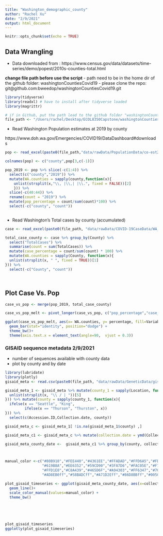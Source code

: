 ```yaml
---
title: "Washington_demographic_county"
author: "Rachel Xu"
date: "2/9/2021"
output: html_document
---
```


```r
knitr::opts_chunk$set(echo = TRUE)
```

## Data Wrangling

* Data downloaded from : https://www.census.gov/data/datasets/time-series/demo/popest/2010s-counties-total.html


**change file path before use the script**
- path need to be in the home dir of the github folder: washingtonCountiesCovid19
- please clone the repo: git@github.com:bweedop/washingtonCountiesCovid19.git

```r
library(tidyverse)
library(readxl) # have to install after tidyverse loaded
library(magrittr)

# if in Github, put the path lead to the github folder "washingtonCountiesCovid19"
file_path <- "/Users/rachel/Desktop/ECOL8350Capstone/washingtonCountiesCovid19/"


```

* Read Washington Population estimates at 2019 by county

https://www.doh.wa.gov/Emergencies/COVID19/DataDashboard#downloads

```r

pop <- read_excel(paste0(file_path,"data/rawData/PopulationData/co-est2019-annres-53.xlsx"),trim_ws = TRUE)

colnames(pop) <- c("county",pop[3,c(-1)])

pop_2019 <- pop %>% slice(-c(1:4)) %>% 
  select(c("county","2019")) %>% 
  mutate(WA.counties = sapply(county,function(x){
    unlist(strsplit(x,"\\, |\\,| |\\.", fixed = FALSE))[2]
    })) %>% 
  slice(-c(40:44)) %>%
  rename(count = "2019") %>%
  mutate(pop_percentage = count/sum(count)*100) %>% 
  select(-c("county", "count")) 
  
```


* Read Washington's Total cases by county (accumulated)
```r

case <- read_excel(paste0(file_path, "data/rawData/COVID-19CaseData/WA_COVID19_Cases_Hospitalizations_Deaths.xlsx"))

total_case_county <- case %>% group_by(County) %>% 
  select("TotalCases") %>% 
  summarise(count = sum(TotalCases)) %>% 
  mutate(case_percentage = count/sum(count) * 100) %>%
  mutate(WA.counties = sapply(County, function(x){
  unlist(strsplit(x, " ", fixed = TRUE))[1]
})) %>% 
  select(-c("County", "count"))




```
## Plot Case Vs. Pop
```r

case_vs_pop <- merge(pop_2019, total_case_county)

case_vs_pop_melt <- pivot_longer(case_vs_pop, c("pop_percentage","case_percentage") ,names_to = "Variables", values_to = "percentage")

ggplot(case_vs_pop_melt, aes(x= WA.counties, y= percentage, fill=Variables))+
  geom_bar(stat="identity", position="dodge") +
  theme_bw()+
  theme(axis.text.x = element_text(angle=90,  vjust = 0.3))

```

### GISAID sequence metadata 2/9/2021

* number of sequences available with county data 
* plot by county and by date
```r
library(lubridate)
library(plotly)
gisaid_meta <- read.csv(paste0(file_path, "data/rawData/GeneticData/gisaid_hcov-19_2021_02_09_17.tsv"), sep="\t")

gisaid_meta_1 <- gisaid_meta %>% mutate(county_1 = sapply(Location, function(x){
  unlist(strsplit(x, "\\ / | "))[5] 
})) %>% mutate(county = sapply(county_1, function(x){
  ifelse(x == "Seattle", "King", 
         ifelse(x == "Thurson", "Thurston", x))
})) %>%
  select(c(Accession.ID,Collection.date, county)) 

gisaid_meta_c <- gisaid_meta_1[ !is.na(gisaid_meta_1$county) ,]

gisaid_meta_c1 <- gisaid_meta_c %>% mutate(collection.date = ymd(Collection.date)) %>% select(-c(Collection.date))

gisaid_meta_county_date <-  gisaid_meta_c1 %>% group_by(county, collection.date) %>% summarise(count=n()) 



manual_color <-c("#80B918","#FEE440","#4361EE","#FFADAD","#FFD6A5","#FDFFB6","#CAFFBF","#9BF6FF","#A0C4FF","#BDB2FF","#FFC6FF","#233D4D","#CCCC00","#FCCA46","#A1C181",
                 "#619B8A","#EE6352","#59CD90","#3FA7D6","#FAC05E","#F79D84","#50514F","#F25F5C","#FFE066","#247BA0","#70C1B3",
                 "#FFD1E8","#C8A439","#465D6F","#A94303","#FF6347","#708841","#540D6E","#EE4266","#FFD23F","#3BCEAC","#0EAD69","#E3AB00ff","#D1DED3ff",
                 "#AD8EB0ff","#58BADCff","#A71D2Eff","#86D8BBff","#0050ADff","#97CBF0ff","#67A280ff","#F20089","#41EAD4","#FBFF12","#54478C", "#F94144")

plot_gisaid_timeseries <- ggplot(gisaid_meta_county_date, aes(x=collection.date, y= count, color= county)) +
  geom_line()+
  scale_color_manual(values=manual_color) +
  theme_bw() 
  
  
  

  
plot_gisaid_timeseries
ggplotly(plot_gisaid_timeseries)

```